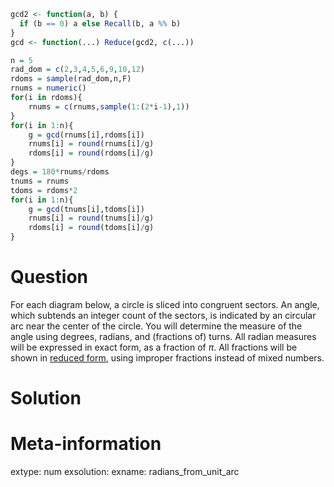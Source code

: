 ```r
gcd2 <- function(a, b) {
  if (b == 0) a else Recall(b, a %% b)
}
gcd <- function(...) Reduce(gcd2, c(...))

n = 5
rad_dom = c(2,3,4,5,6,9,10,12)
rdoms = sample(rad_dom,n,F)
rnums = numeric()
for(i in rdoms){
    rnums = c(rnums,sample(1:(2*i-1),1))
}
for(i in 1:n){
    g = gcd(rnums[i],rdoms[i])
    rnums[i] = round(rnums[i]/g)
    rdoms[i] = round(rdoms[i]/g)
}
degs = 180*rnums/rdoms
tnums = rnums
tdoms = rdoms*2
for(i in 1:n){
    g = gcd(tnums[i],tdoms[i])
    rnums[i] = round(tnums[i]/g)
    rdoms[i] = round(tdoms[i]/g)
}
```

Question
========

For each diagram below, a circle is sliced into congruent sectors. An angle, which subtends an integer count of the sectors, is indicated by an circular arc near the center of the circle. You will determine the measure of the angle using degrees, radians, and (fractions of) turns. All radian measures will be expressed in exact form, as a fraction of $\pi$. All fractions will be shown in [reduced form](https://en.wikipedia.org/wiki/Irreducible_fraction), using improper fractions instead of mixed numbers.





Solution
========





Meta-information
============
extype: num
exsolution: 
exname: radians_from_unit_arc